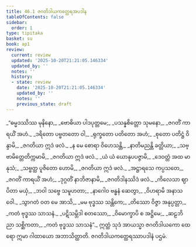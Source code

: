 ```yaml
---
title: 46.1 ဇဂတိဒါယကတ္ထေရအပဒါန
tableOfContents: false
sidebar:
  order: 1
type: tipitaka
basket: su
book: ap1
review:
  current: review
  updated: '2025-10-20T21:21:05.146334'
  updated_by: ''
  notes: ''
  history:
  - state: review
    date: '2025-10-20T21:21:05.146334'
    updated_by: ''
    notes: ''
    previous_state: draft
---
```



<DynamicBreadcrumb />


<ReviewStatus review={frontmatter.review} showDetails={true} />

<HypothesisAnnotation frontmatter={frontmatter} />

<Division number="1" book="ap1" e="ch" v="20" p="429">

<Paragraph number="5879" type="verses" book="ap1">
_“ဓမ္မဒဿိဿ မုနိနော,_  
_ဗောဓိယာ ပါဒပုတ္တမေ;_  
_ပသန္နစိတ္တော သုမနော,_  
_ဇဂတိံ ကာရယိံ အဟံ._  

</Paragraph>

</Division>
<Division number="2" book="ap1" e="ch" v="20" p="429">

<Paragraph number="5880" type="verses" book="ap1">
_ဒရိတော ပဗ္ဗတတော ဝါ,_  
_ရုက္ခတော ပတိတော အဟံ;_  
_စုတော ပတိဋ္ဌံ ဝိန္ဒာမိ,_  
_ဇဂတိယာ ဣဒံ ဖလံ._  

</Paragraph>

</Division>
<Division number="3" book="ap1" e="ch" v="20" p="429">

<Paragraph number="5881" type="verses" book="ap1">
_န မေ စောရာ ဝိဟေသန္တိ,_  
_နာတိမညန္တိ ခတ္တိယာ;_  
_သဗ္ဗာမိတ္တေတိက္ကမာမိ,_  
_ဇဂတိယာ ဣဒံ ဖလံ._  

</Paragraph>

</Division>
<Division number="4" book="ap1" e="ch" v="20" p="429">

<Paragraph number="5882" type="verses" book="ap1">
_ယံ ယံ ယောနုပပဇ္ဇာမိ,_  
_ဒေဝတ္တံ အထ မာနုသံ;_  
_သဗ္ဗတ္ထ ပူဇိတော ဟောမိ,_  
_ဇဂတိယာ ဣဒံ ဖလံ._  

</Paragraph>

</Division>
<Division number="5" book="ap1" e="ch" v="20" p="429">

<Paragraph number="5883" type="verses" book="ap1">
_အဋ္ဌာရသေ ကပ္ပသတေ,_  
_ဇဂတိံ ကာရယိံ အဟံ;_  
_ဒုဂ္ဂတိံ နာဘိဇာနာမိ,_  
_ဇဂတိဒါနဿိဒံ ဖလံ._  

</Paragraph>

</Division>
<Division number="6" book="ap1" e="ch" v="20" p="429">

<Paragraph number="5884" type="verses" book="ap1">
_ကိလေသာ ဈာပိတာ မယှံ,_  
_ဘဝါ သဗ္ဗေ သမူဟတာ;_  
_နာဂေါဝ ဗန္ဓနံ ဆေတွာ,_  
_ဝိဟရာမိ အနာသဝေါ._  

</Paragraph>

</Division>
<Division number="7" book="ap1" e="ch" v="20" p="429">

<Paragraph number="5885" type="verses" book="ap1">
_သွာဂတံ ဝတ မေ အာသိ,_  
_မမ ဗုဒ္ဓဿ သန္တိကေ;_  
_တိဿော ဝိဇ္ဇာ အနုပ္ပတ္တာ,_  
_ကတံ ဗုဒ္ဓဿ သာသနံ._  

</Paragraph>

</Division>
<Division number="8" book="ap1" e="ch" v="20" p="429">

<Paragraph number="5886" type="verses" book="ap1">
_ပဋိသမ္ဘိဒါ စတဿော,_  
_ဝိမောက္ခာပိ စ အဋ္ဌိမေ;_  
_ဆဠဘိညာ သစ္ဆိကတာ,_  
_ကတံ ဗုဒ္ဓဿ သာသနံ”._  

</Paragraph>

<Paragraph number="5887" book="ap1">
ဣတ္ထံ သုဒံ အာယသ္မာ ဇဂတိဒါယကော ထေရော ဣမာ ဂါထာယော အဘာသိတ္ထာတိ.

</Paragraph>
</Division>

<Paragraph number="5888" type="center" book="ap1">
ဇဂတိဒါယကတ္ထေရဿာပဒါနံ ပဌမံ.
</Paragraph>